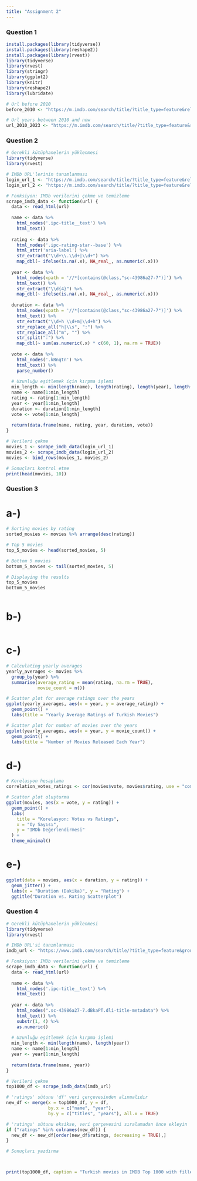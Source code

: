 ```yaml
---
title: "Assignment 2"
---
```


### Question 1
```r

install.packages(library(tidyverse))
install.packages(library(reshape2))
install.packages(library(rvest))
library(tidyverse)
library(rvest)
library(stringr)
library(ggplot2)
library(knitr)
library(reshape2)
library(lubridate)

# Url before 2010
before_2010 <- "https://m.imdb.com/search/title/?title_type=feature&release_date=,2009-12-31&sort=moviemeter,asc&num_votes=2500,&country_of_origin=TR&count=250"

# Url years between 2010 and now
url_2010_2023 <- "https://m.imdb.com/search/title/?title_type=feature&release_date=2010-01-01,2023-12-31&sort=moviemeter,asc&num_votes=2500,&country_of_origin=TR&count=250"

```

### Question 2
```r
# Gerekli kütüphanelerin yüklenmesi
library(tidyverse)
library(rvest)

# IMDb URL'lerinin tanımlanması
login_url_1 <- "https://m.imdb.com/search/title/?title_type=feature&release_date=,2009-12-31&num_votes=2500,&country_of_origin=TR&count=250"
login_url_2 <- "https://m.imdb.com/search/title/?title_type=feature&release_date=2010-01-01,2023-12-28&num_votes=2500,&country_of_origin=TR&count=250"

# Fonksiyon: IMDb verilerini çekme ve temizleme
scrape_imdb_data <- function(url) {
  data <- read_html(url)
  
  name <- data %>%
    html_nodes('.ipc-title__text') %>%
    html_text()
  
  rating <- data %>%
    html_nodes('.ipc-rating-star--base') %>%
    html_attr('aria-label') %>%
    str_extract("\\d+\\.\\d+|\\d+") %>%
    map_dbl(~ ifelse(is.na(.x), NA_real_, as.numeric(.x)))
  
  year <- data %>%
    html_nodes(xpath = '//*[contains(@class,"sc-43986a27-7")]') %>%
    html_text() %>%
    str_extract("\\d{4}") %>%
    map_dbl(~ ifelse(is.na(.x), NA_real_, as.numeric(.x)))
  
  duration <- data %>%
    html_nodes(xpath = '//*[contains(@class,"sc-43986a27-7")]') %>%
    html_text() %>%
    str_extract("\\d+h \\d+m|\\d+h") %>%
    str_replace_all("h|\\s", ":") %>%
    str_replace_all("m", "") %>%
    str_split(":") %>%
    map_dbl(~ sum(as.numeric(.x) * c(60, 1), na.rm = TRUE))
  
  vote <- data %>%
    html_nodes('.kRnqtn') %>%
    html_text() %>%
    parse_number()
  
  # Uzunluğu eşitlemek için kırpma işlemi
  min_length <- min(length(name), length(rating), length(year), length(duration), length(vote))
  name <- name[1:min_length]
  rating <- rating[1:min_length]
  year <- year[1:min_length]
  duration <- duration[1:min_length]
  vote <- vote[1:min_length]
  
  return(data.frame(name, rating, year, duration, vote))
}

# Verileri çekme
movies_1 <- scrape_imdb_data(login_url_1)
movies_2 <- scrape_imdb_data(login_url_2)
movies <- bind_rows(movies_1, movies_2)

# Sonuçları kontrol etme
print(head(movies, 10))


```

### Question 3

# a-)

```r
# Sorting movies by rating
sorted_movies <- movies %>% arrange(desc(rating))

# Top 5 movies
top_5_movies <- head(sorted_movies, 5)

# Bottom 5 movies
bottom_5_movies <- tail(sorted_movies, 5)

# Displaying the results
top_5_movies
bottom_5_movies



```

# b-)

```r

```
# c-)

```r
# Calculating yearly averages
yearly_averages <- movies %>% 
  group_by(year) %>%
  summarise(average_rating = mean(rating, na.rm = TRUE),
            movie_count = n())

# Scatter plot for average ratings over the years
ggplot(yearly_averages, aes(x = year, y = average_rating)) +
  geom_point() +
  labs(title = "Yearly Average Ratings of Turkish Movies")

# Scatter plot for number of movies over the years
ggplot(yearly_averages, aes(x = year, y = movie_count)) +
  geom_point() +
  labs(title = "Number of Movies Released Each Year")


```


# d-)
```r
# Korelasyon hesaplama
correlation_votes_ratings <- cor(movies$vote, movies$rating, use = "complete.obs")

# Scatter plot oluşturma
ggplot(movies, aes(x = vote, y = rating)) +
  geom_point() +
  labs(
    title = "Korelasyon: Votes vs Ratings",
    x = "Oy Sayısı",
    y = "IMDb Değerlendirmesi"
  ) +
  theme_minimal()

```

# e-)
```r
ggplot(data = movies, aes(x = duration, y = rating)) +
  geom_jitter() +
  labs(x = "Duration (Dakika)", y = "Rating") +
  ggtitle("Duration vs. Rating Scatterplot")

```

### Question 4

```r
# Gerekli kütüphanelerin yüklenmesi
library(tidyverse)
library(rvest)

# IMDb URL'si tanımlanması
imdb_url <- "https://www.imdb.com/search/title/?title_type=feature&groups=top_1000&country_of_origin=TR"

# Fonksiyon: IMDb verilerini çekme ve temizleme
scrape_imdb_data <- function(url) {
  data <- read_html(url)
  
  name <- data %>%
    html_nodes('.ipc-title__text') %>%
    html_text()
  
  year <- data %>%
    html_nodes(".sc-43986a27-7.dBkaPT.dli-title-metadata") %>%
    html_text() %>%
    substr(1, 4) %>%
    as.numeric()
  
  # Uzunluğu eşitlemek için kırpma işlemi
  min_length <- min(length(name), length(year))
  name <- name[1:min_length]
  year <- year[1:min_length]
  
  return(data.frame(name, year))
}

# Verileri çekme
top1000_df <- scrape_imdb_data(imdb_url)

# 'ratings' sütunu 'df' veri çerçevesinden alınmalıdır
new_df <- merge(x = top1000_df, y = df,
                by.x = c("name", "year"),
                by.y = c("titles", "years"), all.x = TRUE)

# 'ratings' sütunu eksikse, veri çerçevesini sıralamadan önce ekleyin
if ("ratings" %in% colnames(new_df)) {
  new_df <- new_df[order(new_df$ratings, decreasing = TRUE),]
}

# Sonuçları yazdırma



print(top1000_df, caption = "Turkish movies in IMDB Top 1000 with filled values")




```